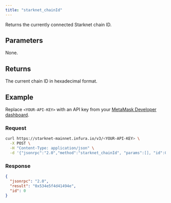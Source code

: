 ```yaml
---
title: "starknet_chainId"
---
```



Returns the currently connected Starknet chain ID.

## Parameters

None.

## Returns

The current chain ID in hexadecimal format.

## Example

Replace `<YOUR-API-KEY>` with an API key from your [MetaMask Developer dashboard](https://developer.metamask.io/).

### Request

<Tabs>
<TabItem value="curl">

```bash
curl https://starknet-mainnet.infura.io/v3/<YOUR-API-KEY> \
  -X POST \
  -H "Content-Type: application/json" \
  -d '{"jsonrpc":"2.0","method":"starknet_chainId", "params":[], "id":0}'
```

</TabItem>
</Tabs>

### Response

<Tabs>
<TabItem value="JSON">

```json
{
  "jsonrpc": "2.0",
  "result": "0x534e5f4d41494e",
  "id": 0
}
```

</TabItem>
</Tabs>
